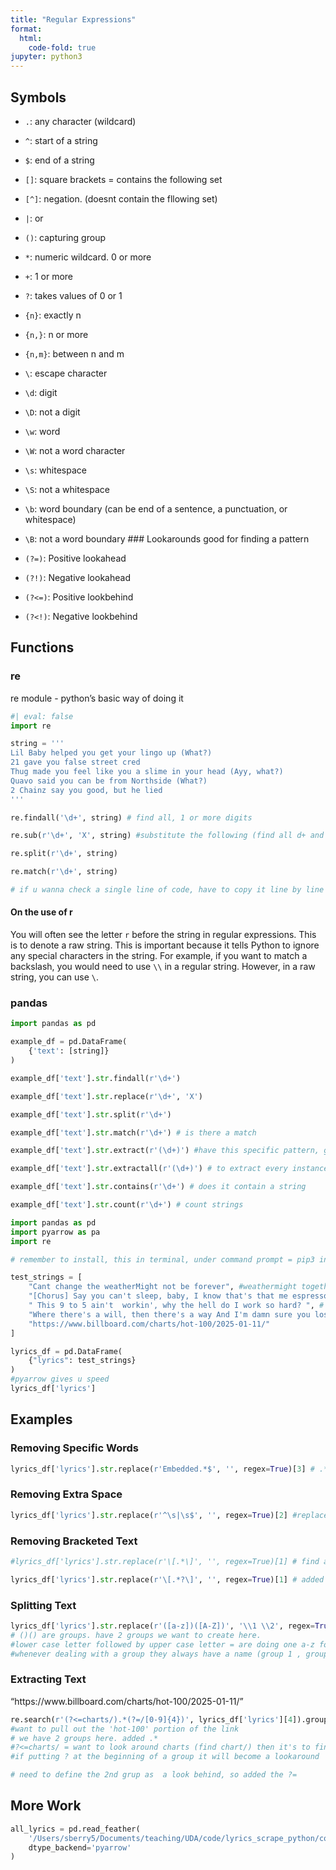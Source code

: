 ```yaml
---
title: "Regular Expressions"
format:
  html:
    code-fold: true
jupyter: python3
---
```


## Symbols

- `.`: any character (wildcard)
- `^`: start of a string
- `$`: end of a string
- `[]`: square brackets = contains the following set
- `[^]`: negation. (doesnt contain the fllowing set)
- `|`: or
- `()`: capturing group
- `*`: numeric wildcard. 0 or more
- `+`: 1 or more
- `?`: takes values of 0 or 1
- `{n}`: exactly n
- `{n,}`: n or more
- `{n,m}`: between n and m
- `\`: escape character
- `\d`: digit 
- `\D`: not a digit
- `\w`: word
- `\W`: not a word character
- `\s`: whitespace 
- `\S`: not a whitespace
- `\b`: word boundary (can be end of a sentence, a punctuation, or whitespace)
- `\B`: not a word boundary
### Lookarounds 
good for finding a pattern 

- `(?=)`: Positive lookahead
- `(?!)`: Negative lookahead
- `(?<=)`: Positive lookbehind
- `(?<!)`: Negative lookbehind


## Functions

### re
re module - python's basic way of doing it

```python
#| eval: false
import re

string = '''
Lil Baby helped you get your lingo up (What?)
21 gave you false street cred
Thug made you feel like you a slime in your head (Ayy, what?)
Quavo said you can be from Northside (What?)
2 Chainz say you good, but he lied
'''

re.findall('\d+', string) # find all, 1 or more digits

re.sub(r'\d+', 'X', string) #substitute the following (find all d+ and substitute with X)

re.split(r'\d+', string)

re.match(r'\d+', string)

# if u wanna check a single line of code, have to copy it line by line in the right hand console
```


#### On the use of r

You will often see the letter `r` before the string in regular expressions. This is to denote a raw string. This is important because it tells Python to ignore any special characters in the string. For example, if you want to match a backslash, you would need to use `\\` in a regular string. However, in a raw string, you can use `\`. 

### pandas

```python
import pandas as pd

example_df = pd.DataFrame(
    {'text': [string]}
)

example_df['text'].str.findall(r'\d+')

example_df['text'].str.replace(r'\d+', 'X')

example_df['text'].str.split(r'\d+')

example_df['text'].str.match(r'\d+') # is there a match

example_df['text'].str.extract(r'(\d+)') #have this specific pattern, get it for me

example_df['text'].str.extractall(r'(\d+)') # to extract every instance of that thing

example_df['text'].str.contains(r'\d+') # does it contain a string

example_df['text'].str.count(r'\d+') # count strings
```


```python
import pandas as pd
import pyarrow as pa
import re

# remember to install, this in terminal, under command prompt = pip3 install pyarrow
```

```python
test_strings = [
    "Cant change the weatherMight not be forever", #weathermight together will be an issue
    "[Chorus] Say you can't sleep, baby, I know that's that me espresso [verse 1]", #[chorus] we dont want it there
    " This 9 to 5 ain't  workin', why the hell do I work so hard? ", # leaidng and trailing whitespace (whitespace at the beginning and end of a string). there are also 2 spaces in there
    "Where there's a will, then there's a way And I'm damn sure you lost it Embedded lyrics here",  #'embedded lyrics here' shouldnt be there
    "https://www.billboard.com/charts/hot-100/2025-01-11/"
]
```

```python
lyrics_df = pd.DataFrame(
    {"lyrics": test_strings}
)
#pyarrow gives u speed
lyrics_df['lyrics']
```

## Examples

### Removing Specific Words

```python
lyrics_df['lyrics'].str.replace(r'Embedded.*$', '', regex=True)[3] # .*$ means find word embedded and anything that comes after it at the end of the string. replace it with nothing
```

### Removing Extra Space

```python
lyrics_df['lyrics'].str.replace(r'^\s|\s$', '', regex=True)[2] #replacement had to be "" (nothing) 

```

### Removing Bracketed Text

```python
#lyrics_df['lyrics'].str.replace(r'\[.*\]', '', regex=True)[1] # find anything within a bracket and replace everything = is wrong we dpont want it to erase everything

lyrics_df['lyrics'].str.replace(r'\[.*?\]', '', regex=True)[1] # added ? (nonnumer quantifiable, removed the brackets and left the lyrics)
```

### Splitting Text

```python
lyrics_df['lyrics'].str.replace(r'([a-z])([A-Z])', '\\1 \\2', regex=True)[0]
# ()() are groups. have 2 groups we want to create here.
#lower case letter followed by upper case letter = are doing one a-z followed by A-Z
#whenever dealing with a group they always have a name (group 1 , group 2) == \\1 \\2 this is to capture the groups. when we want to tweak something in it. could ass a hyphen betwen them or space or anything 
```

### Extracting Text
"https://www.billboard.com/charts/hot-100/2025-01-11/"

```python
re.search(r'(?<=charts/).*(?=/[0-9]{4})', lyrics_df['lyrics'][4]).group(0)
#want to pull out the 'hot-100' portion of the link
# we have 2 groups here. added .* 
#?<=charts/ = want to look around charts (find chart/) then it's to find another / with any digit between 0-1 exactly 4 times (to capture the year)
#if putting ? at the beginning of a group it will become a lookaround

# need to define the 2nd grup as  a look behind, so added the ?=
```

## More Work

```python
all_lyrics = pd.read_feather(
    '/Users/sberry5/Documents/teaching/UDA/code/lyrics_scrape_python/complete_lyrics_2025.feather', 
    dtype_backend='pyarrow'
)
```
